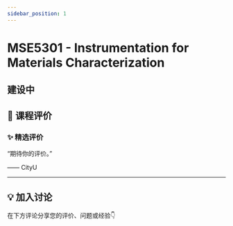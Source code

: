 ```yaml
---
sidebar_position: 1
---
```



# MSE5301 - Instrumentation for Materials Characterization

## 建设中

## **💬 课程评价**

### ✨ **精选评价**
<div className={commentStyles.commentBox}>
    <p className={commentStyles.commentText}>
        “期待你的评价。”
    </p>
    <p className={commentStyles.commentAuthor}>—— CityU</p>
</div>

---

## **💡 加入讨论**

在下方评论分享您的评价、问题或经验👇
<Utterances />
